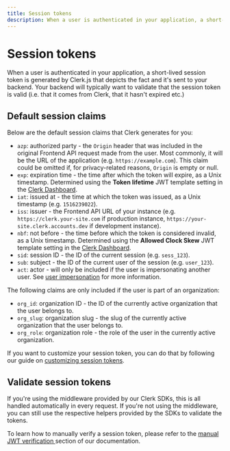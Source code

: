 ```yaml
---
title: Session tokens
description: When a user is authenticated in your application, a short-lived session token is generated by Clerk.js that depicts the fact and it's sent to your backend. Your backend will typically want to validate that the session token is valid (i.e. that it comes from Clerk, that it hasn't expired etc.)
---
```


# Session tokens

When a user is authenticated in your application, a short-lived session token is generated by Clerk.js that depicts the fact and it's sent to your backend. Your backend will typically want to validate that the session token is valid (i.e. that it comes from Clerk, that it hasn't expired etc.)

## Default session claims

Below are the default session claims that Clerk generates for you:

* `azp`: authorized party - the `Origin` header that was included in the original Frontend API request made from the user. Most commonly, it will be the URL of the application (e.g. `https://example.com`). This claim could be omitted if, for privacy-related reasons, `Origin` is empty or null.
* `exp`: expiration time - the time after which the token will expire, as a Unix timestamp. Determined using the **Token lifetime** JWT template setting in the [Clerk Dashboard](https://dashboard.clerk.com/last-active?path=jwt-templates).
* `iat`: issued at - the time at which the token was issued, as a Unix timestamp (e.g. `1516239022`).
* `iss`: issuer - the Frontend API URL of your instance (e.g. `https://clerk.your-site.com` if production instance, `https://your-site.clerk.accounts.dev` if development instance).
* `nbf`: not before - the time before which the token is considered invalid, as a Unix timestamp. Determined using the **Allowed Clock Skew** JWT template setting in the [Clerk Dashboard](https://dashboard.clerk.com/last-active?path=jwt-templates).
* `sid`: session ID - the ID of the current session (e.g. `sess_123`).
* `sub`: subject - the ID of the current user of the session (e.g. `user_123`).
* `act`: actor - will only be included if the user is impersonating another user. See [user impersonation](/docs/custom-flows/user-impersonation) for more information. 

The following claims are only included if the user is part of an organization:

* `org_id`: organization ID - the ID of the currently active organization that the user belongs to.
* `org_slug`: organization slug - the slug of the currently active organization that the user belongs to.
* `org_role`: organization role - the role of the user in the currently active organization.

<Images
  width={894}
  height={912}
  src="/docs/images/backend-requests/session-token.webp"
  alt="A Clerk session token payload including all of the default session claims that Clerk provides."
/>

If you want to customize your session token, you can do that by following our guide on [customizing session tokens](/docs/backend-requests/making/custom-session-token).

## Validate session tokens

If you're using the middleware provided by our Clerk SDKs, this is all handled automatically in every request. If you're not using the middleware, you can still use the respective helpers provided by the SDKs to validate the tokens.

To learn how to manually verify a session token, please refer to the [manual JWT verification ](/docs/backend-requests/handling/manual-jwt) section of our documentation.
